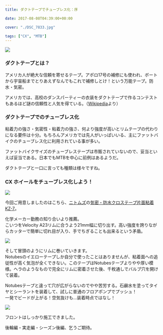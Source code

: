 ---
title: ダクトテープでチューブレス化：序

date: 2017-08-08T04:39:00+00:00

cover: "./DSC_7833.jpg"

tags: ["CX", "MTB"]
---

![ ](./DSC_7833.jpg)

### ダクトテープとは？

アメリカ人が絶大な信頼を寄せるテープ。アポロ17号の補修にも使われ、ボートから宇宙船までとりあえずなんでもこれで補修しとけ！という万能テープ。防水・気密。

アメリカでは、高校のダンスパーティーの衣装をダクトテープで作るコンテストもあるほど謎の信頼性と人気を得ている。（<a href="https://ja.wikipedia.org/wiki/%E3%83%80%E3%82%AF%E3%83%88%E3%83%86%E3%83%BC%E3%83%97" target="_blank" rel="noopener">Wikipedia</a>より）

### ダクトテープでのチューブレス化

粘着力の強さ・気密性・粘着力の強さ、何より強度が高いとリムテープの代わりになる要件は十分。もちろんアメリカでは先人がいっぱいいる、主にファットバイクのチューブレス化に利用されている事が多い。

ファットバイクサイズのチューブレステープは市販されていないので、妥当といえば妥当である。日本でもMTBを中心に前例はあるようだ。

ダクトテープと一口に言っても種類は様々ですね。

### CX ホイールをチューブレス化しよう！

![ ](./DSC_7832.jpg)

今回ご用意しましたのはこちら、<a href="http://amzn.to/2vLbShE" target="_blank" rel="noopener">ニトムズ</a>の<a href="http://amzn.to/2vLtIRN" target="_blank" rel="noopener">気密・防水クロステープ片面粘着KZ-7</a>。

化学メーカー勤務の知り合いより推薦。  
こいつをVelocity A23リムに合うよう21mm幅に切り出す。高い強度を誇りながらカッターで簡単に切れ目が入り、手でちぎることも出来るという矛盾。

![ ](./DSC_7833.jpg)

そして冒頭のようにリムに巻いていきます。  
Notubesのイエローテープしか自分で使ったことはありませんが、粘着面への追従性が高く気泡が全くできない。このテープはNotubesテープよりやや厚い模様。ヘラのようなもので完全にリムに密着させた後、千枚通しでバルブ穴を開けて装着。

Notubesテープと違って穴が広がらないのでやや苦労する。石鹸水を塗ってタイヤとシーラントを装着して、試しに普通のフロアポンプでプッシュ！  
一発でビードが上がる！空気抜けも…装着時点ではなし！

![ ](./DSC_7834.jpg)

フロントはしっかり施工できました。

後輪編・実走編・シーズン後編、乞うご期待。

<Amzn asin="B002P800MS" />

<Amzn asin="B0D9DDPG3N" />
